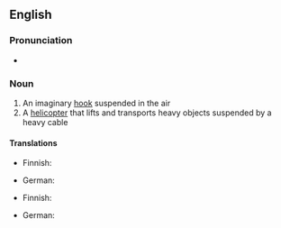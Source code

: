 ==English==

===Pronunciation===
* {{IPA|/ˈskaɪˌhʊk/}}

===Noun===
{{wikipedia}}
{{en-noun}}

# An imaginary [[hook]] suspended in the air
# A [[helicopter]] that lifts and transports heavy objects suspended by a heavy cable

====Translations====
{{trans-top|imaginary hook suspended in the air}}
* Finnish: {{t|fi|avaruuskoukku}}
{{trans-mid}}
* German: {{t|de|Skyhook|m}}
{{trans-bottom}}

{{trans-top|a helicopter that lifts and transports heavy objects}}
* Finnish: {{t|fi|avaruuskoukku}}
{{trans-mid}}
* German: {{t|de|Skyhook|m}}
{{trans-bottom}}